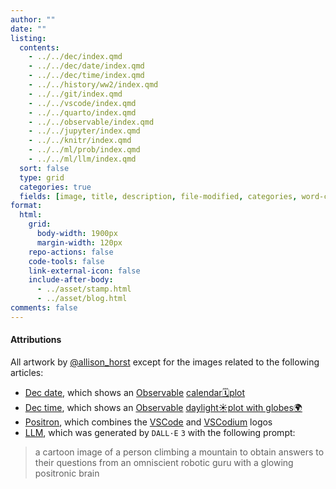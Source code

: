 ```yaml
---
author: ""
date: ""
listing:
  contents:
    - ../../dec/index.qmd
    - ../../dec/date/index.qmd
    - ../../dec/time/index.qmd
    - ../../history/ww2/index.qmd
    - ../../git/index.qmd
    - ../../vscode/index.qmd
    - ../../quarto/index.qmd
    - ../../observable/index.qmd
    - ../../jupyter/index.qmd
    - ../../knitr/index.qmd
    - ../../ml/prob/index.qmd
    - ../../ml/llm/index.qmd
  sort: false
  type: grid
  categories: true
  fields: [image, title, description, file-modified, categories, word-count, reading-time]
format:
  html:
    grid:
      body-width: 1900px
      margin-width: 120px
    repo-actions: false
    code-tools: false
    link-external-icon: false
    include-after-body:
      - ../asset/stamp.html
      - ../asset/blog.html
comments: false
---
```


#### Attributions {.appendix}
All artwork by [@allison_horst](https://twitter.com/allison_horst) except for the images related to the following articles:

- [Dec date](../dec/date/index.qmd), which shows an [Observable](https://observablehq.com) [calendar🗓️plot](https://observablehq.com/@observablehq/plot-calendar)
- [Dec time](../dec/time/index.qmd), which shows an [Observable](https://observablehq.com) [daylight☀️plot with globes🌍](https://observablehq.com/@dbridges/visualizing-seasonal-daylight)
- [Positron](../positron/index.qmd), which combines the [VSCode](https://commons.wikimedia.org/wiki/File:Visual_Studio_Code_1.35_icon.svg) and [VSCodium](https://commons.wikimedia.org/wiki/File:VSCodium_Logo.png) logos
- [LLM](../ml/llm/index.qmd), which was generated by `DALL·E` `3` with the following prompt:

> a cartoon image of a person climbing a mountain to obtain answers to their questions from an omniscient robotic guru with a glowing positronic brain

